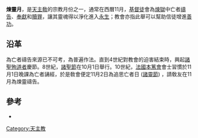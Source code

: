 '''煉靈月'''，是[[天主敎|天主敎]]的宗教月份之一，通常在西曆11月，[[基督徒|基督徒]]會為[[煉獄|煉獄]]中亡者[[禱告|禱告]]、[[奉獻|奉獻]]和[[贖罪|贖罪]]，讓其靈魂得以淨化進入[[永生|永生]]；教會亦指此舉可以幫助信徒增進[[善功|善功]]。

==沿革==
為亡者禱告來源已不可考，為普遍作法。直到4世紀對教會的迫害結束時，興起[[諸聖|諸聖]][[殉道者|殉道者]]慶節。8世紀，[[諸聖節|諸聖節]]在10月1日舉行。10世紀，[[法國|法國]][[本篤會|本篤會]]會士習慣於11月1日晚課為亡者誦經，於是敎會便定11月2日為追思亡者日 ([[諸靈節|諸靈節]]) ，請敎友在11月為煉靈禱告。

==參考==
*{{cite web|url=https://dcc.catholic.org.hk/dcc/wp-content/uploads/fillup/Adult/ALg/ALg012.pdf|title=聖母月、玫瑰月及煉靈月|access-date=2018-10-31|archive-date=2018-10-31|archive-url=https://web.archive.org/web/20181031133040/https://dcc.catholic.org.hk/dcc/wp-content/uploads/fillup/Adult/ALg/ALg012.pdf|dead-url=no}}

[[Category:天主教|Category:天主教]]